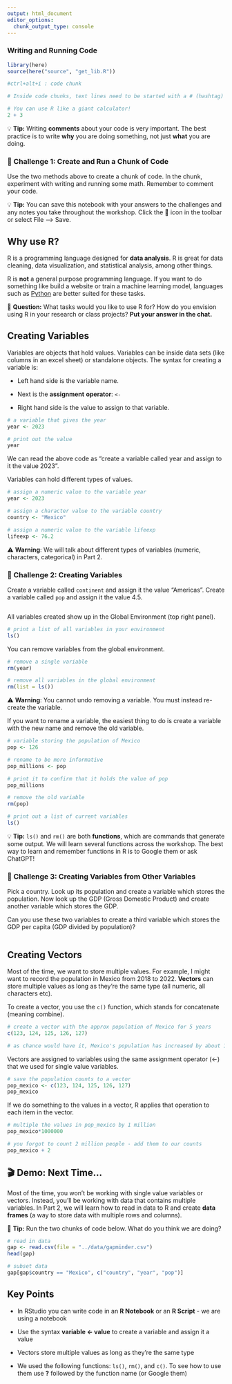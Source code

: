 ```yaml
---
output: html_document
editor_options: 
  chunk_output_type: console
---
```

### Writing and Running Code
```r
library(here)
source(here("source", "get_lib.R"))
```


```r
#ctrl+alt+i : code chunk

# Inside code chunks, text lines need to be started with a # (hashtag)

# You can use R like a giant calculator! 
2 + 3
```

💡 **Tip:** Writing **comments** about your code is very important. The best practice is to write **why** you are doing something, not just **what** you are doing.

### 🥊 Challenge 1: Create and Run a Chunk of Code

Use the two methods above to create a chunk of code. In the chunk, experiment with writing and running some math. Remember to comment your code.

💡 **Tip:** You can save this notebook with your answers to the challenges and any notes you take throughout the workshop. Click the 💾 icon in the toolbar or select File --\> Save.

## Why use R?

R is a programming language designed for **data analysis**. R is great for data cleaning, data visualization, and statistical analysis, among other things.

R is **not** a general purpose programming language. If you want to do something like build a website or train a machine learning model, languages such as [Python](https://github.com/dlab-berkeley/Python-Fundamentals-Pilot) are better suited for these tasks.

🔔 **Question:** What tasks would you like to use R for? How do you envision using R in your research or class projects? **Put your answer in the chat.**

## Creating Variables

Variables are objects that hold values. Variables can be inside data sets (like columns in an excel sheet) or standalone objects. The syntax for creating a variable is:

-   Left hand side is the variable name.

-   Next is the **assignment** **operator**: `<-`

-   Right hand side is the value to assign to that variable.

```r
# a variable that gives the year 
year <- 2023

# print out the value
year
```

We can read the above code as "create a variable called year and assign to it the value 2023".

Variables can hold different types of values.

```r
# assign a numeric value to the variable year
year <- 2023

# assign a character value to the variable country
country <- "Mexico"

# assign a numeric value to the variable lifeexp
lifeexp <- 76.2

```

⚠️ **Warning**: We will talk about different types of variables (numeric, characters, categorical) in Part 2.

### 🥊 Challenge 2: Creating Variables

Create a variable called `continent` and assign it the value "Americas". Create a variable called `pop` and assign it the value 4.5.

```r



```

All variables created show up in the Global Environment (top right panel).

```r
# print a list of all variables in your environment
ls()
```

You can remove variables from the global environment.

```r

# remove a single variable
rm(year)

# remove all variables in the global environment
rm(list = ls())
```

⚠️ **Warning**: You cannot undo removing a variable. You must instead re-create the variable.

If you want to rename a variable, the easiest thing to do is create a variable with the new name and remove the old variable.

```r
# variable storing the population of Mexico
pop <- 126

# rename to be more informative
pop_millions <- pop

# print it to confirm that it holds the value of pop
pop_millions

# remove the old variable
rm(pop)

# print out a list of current variables
ls()
```

💡 **Tip:** `ls()` and `rm()` are both **functions**, which are commands that generate some output. We will learn several functions across the workshop. The best way to learn and remember functions in R is to Google them or ask ChatGPT!

### 🥊 Challenge 3: Creating Variables from Other Variables

Pick a country. Look up its population and create a variable which stores the population. Now look up the GDP (Gross Domestic Product) and create another variable which stores the GDP.

Can you use these two variables to create a third variable which stores the GDP per capita (GDP divided by population)?

```r



```

## Creating Vectors

Most of the time, we want to store multiple values. For example, I might want to record the population in Mexico from 2018 to 2022. **Vectors** can store multiple values as long as they're the same type (all numeric, all characters etc).

To create a vector, you use the `c()` function, which stands for concatenate (meaning combine).

```r
# create a vector with the approx population of Mexico for 5 years  
c(123, 124, 125, 126, 127)

# as chance would have it, Mexico's population has increased by about 1 million each year from 2018 to 2022
```

Vectors are assigned to variables using the same assignment operator (\<-) that we used for single value variables.

```r
# save the population counts to a vector
pop_mexico <- c(123, 124, 125, 126, 127)
pop_mexico
```

If we do something to the values in a vector, R applies that operation to each item in the vector.

```r
# multiple the values in pop_mexico by 1 million
pop_mexico*1000000

# you forgot to count 2 million people - add them to our counts
pop_mexico + 2
```

## 🎬 **Demo**: Next Time...

Most of the time, you won't be working with single value variables or vectors. Instead, you'll be working with data that contains multiple variables. In Part 2, we will learn how to read in data to R and create **data frames** (a way to store data with multiple rows and columns).

🔔 **Tip:** Run the two chunks of code below. What do you think we are doing?

```r
# read in data
gap <- read.csv(file = "../data/gapminder.csv")
head(gap)

```

```r
# subset data
gap[gap$country == "Mexico", c("country", "year", "pop")] 


```

## Key Points

-   In RStudio you can write code in an **R Notebook** or an **R Script** - we are using a notebook

-   Use the syntax **variable \<- value** to create a variable and assign it a value

-   Vectors store multiple values as long as they're the same type

-   We used the following functions: `ls()`, `rm()`, and `c()`. To see how to use them use **?** followed by the function name (or Google them)
